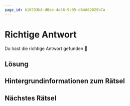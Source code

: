 ```yaml
---
page_id: b10793b8-d0ee-4a66-9c95-d64d62029b7a
---
```

# Richtige Antwort

Du hast die richtige Antwort gefunden 🥳
## Lösung

## Hintergrundinformationen zum Rätsel

## Nächstes Rätsel
